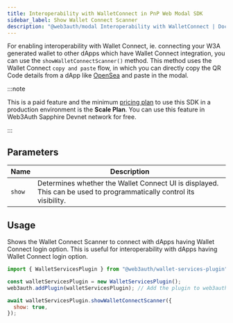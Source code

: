 ```yaml
---
title: Interoperability with WalletConnect in PnP Web Modal SDK
sidebar_label: Show Wallet Connect Scanner
description: "@web3auth/modal Interoperability with WalletConnect | Documentation - Web3Auth"
---
```


For enabling interoperability with Wallet Connect, ie. connecting your W3A generated wallet to other
dApps which have Wallet Connect integration, you can use the `showWalletConnectScanner()` method.
This method uses the Wallet Connect `copy and paste` flow, in which you can directly copy the QR
Code details from a dApp like [OpenSea](https://opensea.io) and paste in the modal.

:::note

This is a paid feature and the minimum [pricing plan](https://web3auth.io/pricing.html) to use this
SDK in a production environment is the **Scale Plan**. You can use this feature in Web3Auth Sapphire
Devnet network for free.

:::

## Parameters

| Name   | Description                                                                                                         |
| ------ | ------------------------------------------------------------------------------------------------------------------- |
| `show` | Determines whether the Wallet Connect UI is displayed. This can be used to programmatically control its visibility. |

## Usage

Shows the Wallet Connect Scanner to connect with dApps having Wallet Connect login option. This is
useful for interoperability with dApps having Wallet Connect login option.

```javascript
import { WalletServicesPlugin } from "@web3auth/wallet-services-plugin";

const walletServicesPlugin = new WalletServicesPlugin();
web3auth.addPlugin(walletServicesPlugin); // Add the plugin to web3auth

await walletServicesPlugin.showWalletConnectScanner({
  show: true,
});
```
